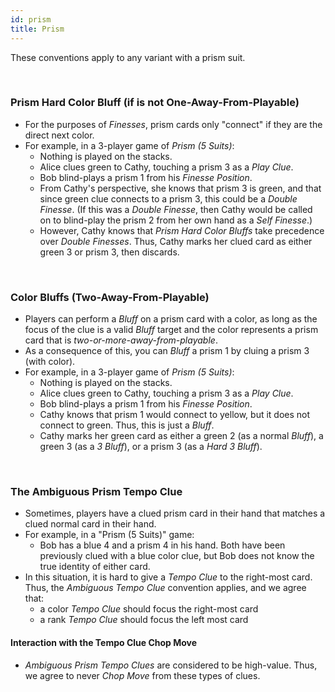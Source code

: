 ```yaml
---
id: prism
title: Prism
---
```


These conventions apply to any variant with a prism suit.

<br />

### Prism Hard Color Bluff (if is not One-Away-From-Playable)

- For the purposes of _Finesses_, prism cards only "connect" if they are the direct next color.
- For example, in a 3-player game of _Prism (5 Suits)_:
  - Nothing is played on the stacks.
  - Alice clues green to Cathy, touching a prism 3 as a _Play Clue_.
  - Bob blind-plays a prism 1 from his _Finesse Position_.
  - From Cathy's perspective, she knows that prism 3 is green, and that since green clue connects to a prism 3, this could be a _Double Finesse_. (If this was a _Double Finesse_, then Cathy would be called on to blind-play the prism 2 from her own hand as a _Self Finesse_.)
  - However, Cathy knows that _Prism Hard Color Bluffs_ take precedence over _Double Finesses_. Thus, Cathy marks her clued card as either green 3 or prism 3, then discards.

<br />

### Color Bluffs (Two-Away-From-Playable)

- Players can perform a _Bluff_ on a prism card with a color, as long as the focus of the clue is a valid _Bluff_ target and the color represents a prism card that is _two-or-more-away-from-playable_.
- As a consequence of this, you can _Bluff_ a prism 1 by cluing a prism 3 (with color).
- For example, in a 3-player game of _Prism (5 Suits)_:
  - Nothing is played on the stacks.
  - Alice clues green to Cathy, touching a prism 3 as a _Play Clue_.
  - Bob blind-plays a prism 1 from his _Finesse Position_.
  - Cathy knows that prism 1 would connect to yellow, but it does not connect to green. Thus, this is just a _Bluff_.
  - Cathy marks her green card as either a green 2 (as a normal _Bluff_), a green 3 (as a _3 Bluff_), or a prism 3 (as a _Hard 3 Bluff_).

<br />

### The Ambiguous Prism Tempo Clue

- Sometimes, players have a clued prism card in their hand that matches a clued normal card in their hand.
- For example, in a "Prism (5 Suits)" game:
  - Bob has a blue 4 and a prism 4 in his hand. Both have been previously clued with a blue color clue, but Bob does not know the true identity of either card.
- In this situation, it is hard to give a _Tempo Clue_ to the right-most card. Thus, the _Ambiguous Tempo Clue_ convention applies, and we agree that:
  - a color _Tempo Clue_ should focus the right-most card
  - a rank _Tempo Clue_ should focus the left most card

#### Interaction with the Tempo Clue Chop Move

- _Ambiguous Prism Tempo Clues_ are considered to be high-value. Thus, we agree to never _Chop Move_ from these types of clues.
